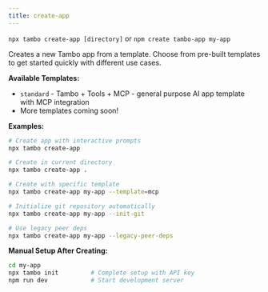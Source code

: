 ```yaml
---
title: create-app
---
```


`npx tambo create-app [directory]` or `npm create tambo-app my-app`

Creates a new Tambo app from a template. Choose from pre-built templates to get started quickly with different use cases.

**Available Templates:**

- `standard` - Tambo + Tools + MCP - general purpose AI app template with MCP integration
- More templates coming soon!

**Examples:**

```bash
# Create app with interactive prompts
npx tambo create-app

# Create in current directory
npx tambo create-app .

# Create with specific template
npx tambo create-app my-app --template=mcp

# Initialize git repository automatically
npx tambo create-app my-app --init-git

# Use legacy peer deps
npx tambo create-app my-app --legacy-peer-deps
```

**Manual Setup After Creating:**

```bash
cd my-app
npx tambo init         # Complete setup with API key
npm run dev            # Start development server
```
